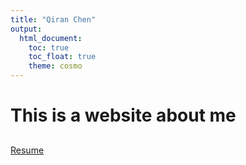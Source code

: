 ```yaml
---
title: "Qiran Chen"
output: 
  html_document:
    toc: true
    toc_float: true
    theme: cosmo
---
```

# This is a website about me


##
[Resume](about.html)


